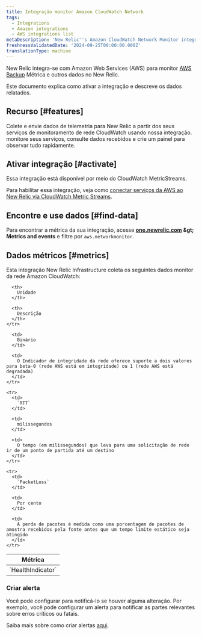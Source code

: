 ```yaml
---
title: Integração monitor Amazon CloudWatch Network
tags:
  - Integrations
  - Amazon integrations
  - AWS integrations list
metaDescription: 'New Relic''s Amazon CloudWatch Network Monitor integration: what data it reports and how to enable it.'
freshnessValidatedDate: '2024-09-25T00:00:00.000Z'
translationType: machine
---
```


New Relic integra-se com Amazon Web Services (AWS) para monitor [AWS Backup](https://docs.aws.amazon.com/AmazonCloudWatch/latest/monitoring/nw-monitor-create-console.html) Métrica e outros dados no New Relic.

Este documento explica como ativar a integração e descreve os dados relatados.

## Recurso [#features]

Colete e envie dados de telemetria para New Relic a partir dos seus serviços de monitoramento de rede CloudWatch usando nossa integração. monitore seus serviços, consulte dados recebidos e crie um painel para observar tudo rapidamente.

## Ativar integração [#activate]

Essa integração está disponível por meio do CloudWatch MetricStreams.

Para habilitar essa integração, veja como [conectar serviços da AWS ao New Relic via CloudWatch Metric Streams](/docs/infrastructure/amazon-integrations/connect/aws-metric-stream-setup/).

## Encontre e use dados [#find-data]

Para encontrar a métrica da sua integração, acesse <DNT>**[one.newrelic.com](https://one.newrelic.com/all-capabilities) &amp;gt; Metrics and events**</DNT> e filtre por `aws.networkmonitor`.

## Dados métricos [#metrics]

Esta integração New Relic Infrastructure coleta os seguintes dados monitor da rede Amazon CloudWatch:

<table>
  <thead>
    <tr>
      <th style={{ width: "220px" }}>
        Métrica
      </th>

      <th>
        Unidade
      </th>

      <th>
        Descrição
      </th>
    </tr>
  </thead>

  <tbody>
    <tr>
      <td>
        `HealthIndicator`
      </td>

      <td>
        Binário
      </td>

      <td>
        O Indicador de integridade da rede oferece suporte a dois valores para beta-0 (rede AWS está em integridade) ou 1 (rede AWS está degradada)
      </td>
    </tr>

    <tr>
      <td>
        `RTT`
      </td>

      <td>
        milissegundos
      </td>

      <td>
        O tempo (em milissegundos) que leva para uma solicitação de rede ir de um ponto de partida até um destino
      </td>
    </tr>

    <tr>
      <td>
        `PacketLoss`
      </td>

      <td>
        Por cento
      </td>

      <td>
        A perda de pacotes é medida como uma porcentagem de pacotes de amostra recebidos pela fonte antes que um tempo limite estático seja atingido
      </td>
    </tr>
  </tbody>
</table>

### Criar alerta

Você pode configurar <InlinePopover type="alerts" />para notificá-lo se houver alguma alteração. Por exemplo, você pode configurar um alerta para notificar as partes relevantes sobre erros críticos ou fatais.

Saiba mais sobre como criar alertas [aqui](/docs/alerts-applied-intelligence/new-relic-alerts/learn-alerts/introduction-alerts/).